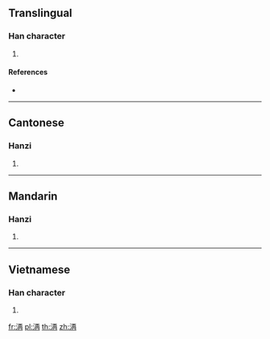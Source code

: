 {{character info/new}}
==Translingual==

===Han character===
{{Han char|rn=85|rad=水|as=06|sn=9|four=|canj=EMGB|ids=⿰氵再}}

# {{defn|Han|sort=水06}}

====References====
* {{Han ref|kx=0619.200|dkj=17355|hdz=31603.010|uh=6D05|ud=27909}}

----

==Cantonese==

===Hanzi===
{{yue-hanzi|jyut=[[zoi3]]|y=joi3}}

# {{defn|lang=yue|sort=水06}}

----

==Mandarin==

===Hanzi===
{{cmn-hanzi|pin=[[zài]] ([[zai4]])|wg=tsai<sup>4</sup>}}

# {{defn|lang=cmn|sort=水06}}

----

==Vietnamese==

===Han character===
{{vi-readings|rs=水06| hanviet = tưới}}

# {{defn|lang=vi|sort=水06}}

[[fr:洅]]
[[pl:洅]]
[[th:洅]]
[[zh:洅]]